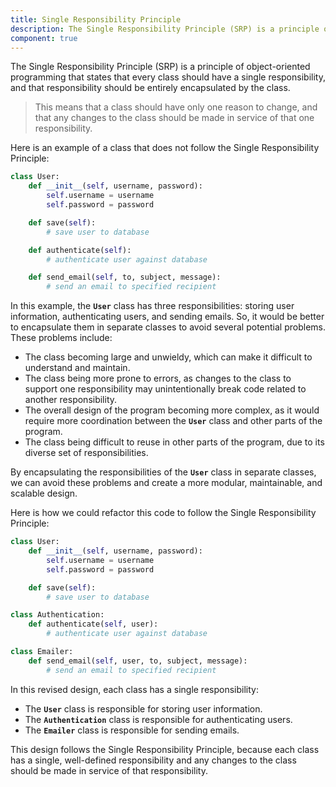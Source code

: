 ```yaml
---
title: Single Responsibility Principle
description: The Single Responsibility Principle (SRP) is a principle of object-oriented programming that states that every class should have a single responsibility, and that responsibility should be entirely encapsulated by the class.
component: true
---
```


The Single Responsibility Principle (SRP) is a principle of object-oriented programming that states that every class should have a single responsibility, and that responsibility should be entirely encapsulated by the class.

> This means that a class should have only one reason to change, and that any changes to the class should be made in service of that one responsibility.

Here is an example of a class that does not follow the Single Responsibility Principle:

```python
class User:
    def __init__(self, username, password):
        self.username = username
        self.password = password

    def save(self):
        # save user to database

    def authenticate(self):
        # authenticate user against database

    def send_email(self, to, subject, message):
        # send an email to specified recipient
```

In this example, the **`User`** class has three responsibilities: storing user information, authenticating users, and sending emails. So, it would be better to encapsulate them in separate classes to avoid several potential problems. These problems include:

- The class becoming large and unwieldy, which can make it difficult to understand and maintain.
- The class being more prone to errors, as changes to the class to support one responsibility may unintentionally break code related to another responsibility.
- The overall design of the program becoming more complex, as it would require more coordination between the **`User`** class and other parts of the program.
- The class being difficult to reuse in other parts of the program, due to its diverse set of responsibilities.

By encapsulating the responsibilities of the **`User`** class in separate classes, we can avoid these problems and create a more modular, maintainable, and scalable design.

Here is how we could refactor this code to follow the Single Responsibility Principle:

```python
class User:
    def __init__(self, username, password):
        self.username = username
        self.password = password

    def save(self):
        # save user to database

class Authentication:
    def authenticate(self, user):
        # authenticate user against database

class Emailer:
    def send_email(self, user, to, subject, message):
        # send an email to specified recipient
```

In this revised design, each class has a single responsibility:

- The **`User`** class is responsible for storing user information.
- The **`Authentication`** class is responsible for authenticating users.
- The **`Emailer`** class is responsible for sending emails.

This design follows the Single Responsibility Principle, because each class has a single, well-defined responsibility and any changes to the class should be made in service of that responsibility.
